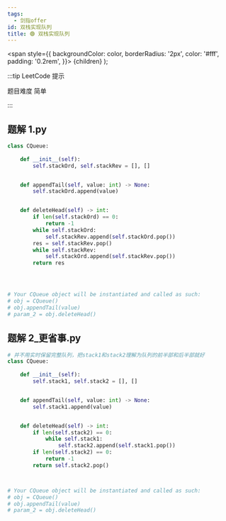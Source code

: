 ```yaml
---
tags:
  - 剑指offer
id: 双栈实现队列
title: 🟢 双栈实现队列
---
```


  <span
    style={{
      backgroundColor: color,
      borderRadius: '2px',
      color: '#fff',
      padding: '0.2rem',
    }}>
    {children}
  </span>
);

:::tip LeetCode 提示

题目难度 <Highlight color="#00b8a3">简单</Highlight>

:::

## 题解 1.py

```py
class CQueue:
  
    def __init__(self):
        self.stackOrd, self.stackRev = [], []


    def appendTail(self, value: int) -> None:
        self.stackOrd.append(value)


    def deleteHead(self) -> int:
        if len(self.stackOrd) == 0:
            return -1
        while self.stackOrd:
            self.stackRev.append(self.stackOrd.pop())
        res = self.stackRev.pop()
        while self.stackRev:
            self.stackOrd.append(self.stackRev.pop())
        return res




# Your CQueue object will be instantiated and called as such:
# obj = CQueue()
# obj.appendTail(value)
# param_2 = obj.deleteHead()
```

## 题解 2_更省事.py

```py
# 并不用实时保留完整队列，把stack1和stack2理解为队列的前半部和后半部就好
class CQueue:
  
    def __init__(self):
        self.stack1, self.stack2 = [], []


    def appendTail(self, value: int) -> None:
        self.stack1.append(value)


    def deleteHead(self) -> int:
        if len(self.stack2) == 0:
            while self.stack1:
                self.stack2.append(self.stack1.pop())
        if len(self.stack2) == 0:
            return -1
        return self.stack2.pop()



# Your CQueue object will be instantiated and called as such:
# obj = CQueue()
# obj.appendTail(value)
# param_2 = obj.deleteHead()
```


